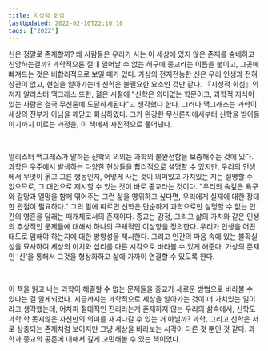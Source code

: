 ```yaml
---
title: 지성적 회심
lastUpdated: 2022-02-10T22:10:16
tags: ["2022"]
---
```



<Bookmark
    image="https://shopping-phinf.pstatic.net/main_3245724/32457244109.20230614072226.jpg"
    url="https://search.shopping.naver.com/book/catalog/32457244109"
    description="“이 책은 한때 과학을 사랑하는 불안정한 자유사상가이자 무신론자였던 내가, 세상을 이해하는 새로운 방식을 발견하게 된 여정을 다룬 책이다.”"
/>

신은 정말로 존재할까? 왜 사람들은 우리가 사는 이 세상에 있지 않은 존재를 숭배하고 신앙하는걸까? 과학적으론 절대 일어날 수 없는 허구에 종교라는 이름을 붙이고, 그곳에 빠져드는 것은 비합리적으로 보일 때가 있다. 가상의 전지전능한 신은 우리 인생과 전혀 상관이 없고, 현실을 알아가는데 신학은 불필요한 요소인 것만 같다. 『지성적 회심』의 저자 알리스터 맥그래스 또한, 젊은 시절에 "신학은 의미없는 학문이고, 과학적 지식이 있는 사람은 결국 무신론에 도달하게된다"고 생각했다 한다. 그러나 맥그래스는 과학이 세상의 전부가 아님을 깨닫고 회심하였다. 그가 완강한 무신론자에서부터 신학을 받아들이기까지 이르는 과정을, 이 책에서 자전적으로 풀어낸다.

​

알리스터 맥그래스가 말하는 신학의 의의는 과학의 불완전함을 보충해주는 것에 있다. 과학은 우주에서 발생하는 다양한 현상들을 합리적으로 설명할 수 있지만, 우리의 인생에서 무엇이 옭고 그른 행동인지, 어떻게 사는 것이 의미있고 가치있는 지는 설명할 수 없으므로, 그 대안으로 제시할 수 있는 것이 바로 종교라는 것이다. "우리의 속깊은 욕구와 갈망과 열망을 함께 엮어주는 그런 삶을 영위하고 싶다면, 우리에게 실재에 대한 장대한 관점이 필요하다." 그의 말에 따르면 신학은 단순하게 과학으로만 설명할 수 없는 인간의 영혼을 달래는 매개체로서의 존재이다. 종교는 감정, 그리고 삶의 가치와 같은 인생의 추상적인 문제들에 대해서 하나의 구체적인 이상향을 정의한다. 우리가 인생을 어떤 태도로 임해야 하는지에 대한 방향성을 제시한다. 그리고 인간의 마음 속에 있는 불확실성을 묘사하여 세상의 이치와 섭리를 다른 시각으로 바라볼 수 있게 해준다. 가상의 존재인 '신'을 통해서 그것을 형상화하고 삶에 가까이 연결할 수 있도록 한다.

​

이 책을 읽고 나는 과학이 해결할 수 없는 문제들을 종교가 새로운 방법으로 바라볼 수 있다는 걸 알게되었다. 지금까지는 과학적으로 세상을 알아가는 것이 더 가치있는 일이라고 생각했는데, 어차피 절대적인 진리라는게 존재하지 않는 우리의 삶속에서, 신학도 과학 학 못지않은 자신만의 의미를 새겨나갈 수 있는 거 아닐까? 과학, 그리고 신학은 서로 상충되는 존재처럼 보이지만 그냥 세상을 바라보는 시각이 다른 것 뿐인 것 같다. 과학과 종교의 공존에 대해서 깊게 고민해볼 수 있는 책이었다.